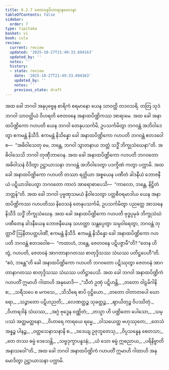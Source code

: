 ```yaml
---
title: 6.2.7 ဇေတဝနဝိဟာရာနုမောဒနာ
tableOfContents: false
sidebar:
  order: 7
type: tipitaka
basket: vi
book: cula
review:
  current: review
  updated: '2025-10-27T21:49:33.694163'
  updated_by: ''
  notes: ''
  history:
  - state: review
    date: '2025-10-27T21:49:33.694163'
    updated_by: ''
    notes: ''
    previous_state: draft
---
```



<ReviewStatus review={frontmatter.review} showDetails={true} />

<HypothesisAnnotation frontmatter={frontmatter} />

<DynamicBreadcrumb />

<Division number="315" book="cula" e="ch" v="4" p="313">

<Paragraph number="1350" book="cula">
အထ ခေါ ဘဂဝါ အနုပုဗ္ဗေန စာရိကံ စရမာနော ယေန သာဝတ္ထိ တဒဝသရိ. တတြ သုဒံ ဘဂဝါ သာဝတ္ထိယံ ဝိဟရတိ ဇေတဝနေ အနာထပိဏ္ဍိကဿ အာရာမေ. အထ ခေါ အနာထပိဏ္ဍိကော ဂဟပတိ ယေန ဘဂဝါ တေနုပသင်္ကမိ, ဥပသင်္ကမိတွာ ဘဂဝန္တံ အဘိဝါဒေတွာ ဧကမန္တံ နိသီဒိ. ဧကမန္တံ နိသိန္နော ခေါ အနာထပိဏ္ဍိကော ဂဟပတိ ဘဂဝန္တံ ဧတဒဝေါစ—  “အဓိဝါသေတု မေ, ဘန္တေ, ဘဂဝါ သွာတနာယ ဘတ္တံ သဒ္ဓိံ ဘိက္ခုသံဃေနာ”တိ. အဓိဝါသေသိ ဘဂဝါ တုဏှီဘာဝေန.
</Paragraph>

<Paragraph number="1351" book="cula">
အထ ခေါ အနာထပိဏ္ဍိကော ဂဟပတိ ဘဂဝတော အဓိဝါသနံ ဝိဒိတွာ ဥဋ္ဌာယာသနာ ဘဂဝန္တံ အဘိဝါဒေတွာ ပဒက္ခိဏံ ကတွာ ပက္ကာမိ. အထ ခေါ အနာထပိဏ္ဍိကော ဂဟပတိ တဿာ ရတ္တိယာ အစ္စယေန ပဏီတံ ခါဒနီယံ ဘောဇနီယံ ပဋိယာဒါပေတွာ ဘဂဝတော ကာလံ အာရောစာပေသိ—  “ကာလော, ဘန္တေ, နိဋ္ဌိတံ ဘတ္တန်”တိ. အထ ခေါ ဘဂဝါ ပုဗ္ဗဏှသမယံ နိဝါသေတွာ ပတ္တစီဝရမာဒါယ ယေန အနာထပိဏ္ဍိကဿ ဂဟပတိဿ နိဝေသနံ တေနုပသင်္ကမိ, ဥပသင်္ကမိတွာ ပညတ္တေ အာသနေ နိသီဒိ သဒ္ဓိံ ဘိက္ခုသံဃေန. အထ ခေါ အနာထပိဏ္ဍိကော ဂဟပတိ ဗုဒ္ဓပ္ပမုခံ ဘိက္ခုသံဃံ ပဏီတေန ခါဒနီယေန ဘောဇနီယေန သဟတ္ထာ သန္တပ္ပေတွာ သမ္ပဝါရေတွာ, ဘဂဝန္တံ ဘုတ္တာဝိံ ဩနီတပတ္တပါဏိံ, ဧကမန္တံ နိသီဒိ. ဧကမန္တံ နိသိန္နော ခေါ အနာထပိဏ္ဍိကော ဂဟပတိ ဘဂဝန္တံ ဧတဒဝေါစ—  “ကထာဟံ, ဘန္တေ, ဇေတဝနေ ပဋိပဇ္ဇာမီ”တိ? “တေန ဟိ တွံ, ဂဟပတိ, ဇေတဝနံ အာဂတာနာဂတဿ စာတုဒ္ဒိသဿ သံဃဿ ပတိဋ္ဌပေဟီ”တိ. “ဧဝံ, ဘန္တေ”တိ ခေါ အနာထပိဏ္ဍိကော ဂဟပတိ ဘဂဝတော ပဋိဿုတွာ ဇေတဝနံ အာဂတာနာဂတဿ စာတုဒ္ဒိသဿ သံဃဿ ပတိဋ္ဌာပေသိ.
</Paragraph>

<Paragraph number="1352" book="cula">
အထ ခေါ ဘဂဝါ အနာထပိဏ္ဍိကံ ဂဟပတိံ ဣမာဟိ ဂါထာဟိ အနုမောဒိ—
</Paragraph>

<Paragraph number="1353" type="verses" book="cula">
_“သီတံ ဥဏှံ ပဋိဟန္တိ,_  
_တတော ဝါဠမိဂါနိ စ;_  
_သရီသပေ စ မကသေ,_  
_သိသိရေ စာပိ ဝုဋ္ဌိယော._  

</Paragraph>

<Paragraph number="1354" type="verses" book="cula">
_တတော ဝါတာတပေါ ဃောရော,_  
_သဉ္ဇာတော ပဋိဟညတိ;_  
_လေဏတ္ထဉ္စ သုခတ္ထဉ္စ,_  
_ဈာယိတုဉ္စ ဝိပဿိတုံ._  

</Paragraph>

<Paragraph number="1355" type="verses" book="cula">
_ဝိဟာရဒါနံ သံဃဿ,_  
_အဂ္ဂံ ဗုဒ္ဓေန ဝဏ္ဏိတံ;_  
_တသ္မာ ဟိ ပဏ္ဍိတော ပေါသော,_  
_သမ္ပဿံ အတ္ထမတ္တနော._  

</Paragraph>

<Paragraph number="1356" type="verses" book="cula">
_ဝိဟာရေ ကာရယေ ရမ္မေ,_  
_ဝါသယေတ္ထ ဗဟုဿုတေ;_  
_တေသံ အန္နဉ္စ ပါနဉ္စ,_  
_ဝတ္ထသေနာသနာနိ စ._  

</Paragraph>

<Paragraph number="1357" type="verses" book="cula">
_ဒဒေယျ ဥဇုဘူတေသု,_  
_ဝိပ္ပသန္နေန စေတသာ;_  
_တေ တဿ ဓမ္မံ ဒေသေန္တိ,_  
_သဗ္ဗဒုက္ခာပနူဒနံ;_  
_ယံ သော ဓမ္မံ ဣဓညာယ,_  
_ပရိနိဗ္ဗာတိ အနာသဝေါ”တိ._  

</Paragraph>

<Paragraph number="1358" book="cula">
အထ ခေါ ဘဂဝါ အနာထပိဏ္ဍိကံ ဂဟပတိံ ဣမာဟိ ဂါထာဟိ အနုမောဒိတွာ ဥဋ္ဌာယာသနာ ပက္ကာမိ.
</Paragraph>
</Division>